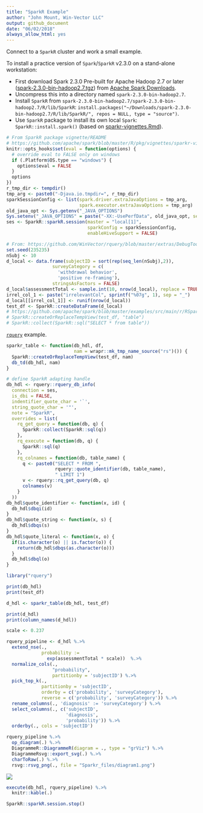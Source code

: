 ```yaml
---
title: "SparkR Example"
author: "John Mount, Win-Vector LLC"
output: github_document
date: "06/02/2018"
always_allow_html: yes
---
```


Connect to a `SparkR` cluster and work a small example.

To install a practice version of `Spark`/`SparkR` v2.3.0 on a stand-alone workstation:

  * First download Spark 2.3.0 Pre-built for Apache Hadoop 2.7 or later ([spark-2.3.0-bin-hadoop2.7.tgz](https://www.apache.org/dyn/closer.lua/spark/spark-2.3.0/spark-2.3.0-bin-hadoop2.7.tgz)) from [Apache Spark Downloads](https://spark.apache.org/downloads.html).
  * Uncompress this into a directory named `spark-2.3.0-bin-hadoop2.7`.
  * Install `SparkR` from `spark-2.3.0-bin-hadoop2.7/spark-2.3.0-bin-hadoop2.7/R/lib/SparkR`: `install.packages("~/Downloads/spark-2.3.0-bin-hadoop2.7/R/lib/SparkR/", repos = NULL, type = "source")`.
  * Use `SparkR` package to install its own local `Spark`: `SparkR::install.spark()` (based on [sparkr-vignettes.Rmd](https://github.com/apache/spark/blob/master/R/pkg/vignettes/sparkr-vignettes.Rmd)).




```r
# From SparkR package vignette/README
# https://github.com/apache/spark/blob/master/R/pkg/vignettes/sparkr-vignettes.Rmd
knitr::opts_hooks$set(eval = function(options) {
  # override eval to FALSE only on windows
  if (.Platform$OS.type == "windows") {
    options$eval = FALSE
  }
  options
})
r_tmp_dir <- tempdir()
tmp_arg <- paste0("-Djava.io.tmpdir=", r_tmp_dir)
sparkSessionConfig <- list(spark.driver.extraJavaOptions = tmp_arg,
                           spark.executor.extraJavaOptions = tmp_arg)
old_java_opt <- Sys.getenv("_JAVA_OPTIONS")
Sys.setenv("_JAVA_OPTIONS" = paste("-XX:-UsePerfData", old_java_opt, sep = " "))
ses <- SparkR::sparkR.session(master = "local[1]", 
                              sparkConfig = sparkSessionConfig, 
                              enableHiveSupport = FALSE)
```


```r
# From: https://github.com/WinVector/rquery/blob/master/extras/DebugToolsForBigData.md
set.seed(235235)
nSubj <- 10
d_local <- data.frame(subjectID = sort(rep(seq_len(nSubj),2)),
                 surveyCategory = c(
                   'withdrawal behavior',
                   'positive re-framing'),
                 stringsAsFactors = FALSE)
d_local$assessmentTotal <- sample.int(10, nrow(d_local), replace = TRUE)
irrel_col_1 <- paste("irrelevantCol", sprintf("%07g", 1), sep = "_")
d_local[[irrel_col_1]] <- runif(nrow(d_local))
test_df <- SparkR::createDataFrame(d_local)
# https://github.com/apache/spark/blob/master/examples/src/main/r/RSparkSQLExample.R
# SparkR::createOrReplaceTempView(test_df, "table")
# SparkR::collect(SparkR::sql("SELECT * from table"))
```

[`rquery`](https://winvector.github.io/rquery/) example.

```r


sparkr_table <- function(db_hdl, df, 
                         nam = wrapr::mk_tmp_name_source("rs")()) {
  SparkR::createOrReplaceTempView(test_df, nam)
  db_td(db_hdl, nam)
}

# define SparkR adapting handle
db_hdl <- rquery::rquery_db_info(
  connection = ses,
  is_dbi = FALSE,
  indentifier_quote_char = '`',
  string_quote_char = '"',
  note = "SparkR",
  overrides = list(
    rq_get_query = function(db, q) {
      SparkR::collect(SparkR::sql(q))
    },
    rq_execute = function(db, q) {
      SparkR::sql(q)
    },
    rq_colnames = function(db, table_name) {
      q <- paste0("SELECT * FROM ",
                  rquery::quote_identifier(db, table_name),
                  " LIMIT 1")
      v <- rquery::rq_get_query(db, q)
      colnames(v)
    }
  ))
db_hdl$quote_identifier <- function(x, id) {
  db_hdl$dbqi(id)
}
db_hdl$quote_string <- function(x, s) {
  db_hdl$dbqs(s)
}
db_hdl$quote_literal <- function(x, o) {
  if(is.character(o) || is.factor(o)) {
    return(db_hdl$dbqs(as.character(o)))
  }
  db_hdl$dbql(o)
}
```

```r
library("rquery")

print(db_hdl)
print(test_df)

d_hdl <- sparkr_table(db_hdl, test_df)

print(d_hdl)
print(column_names(d_hdl))

scale <- 0.237

rquery_pipeline <- d_hdl %.>%
  extend_nse(.,
             probability :=
               exp(assessmentTotal * scale))  %.>% 
  normalize_cols(.,
                 "probability",
                 partitionby = 'subjectID') %.>%
  pick_top_k(.,
             partitionby = 'subjectID',
             orderby = c('probability', 'surveyCategory'),
             reverse = c('probability', 'surveyCategory')) %.>% 
  rename_columns(., 'diagnosis' := 'surveyCategory') %.>%
  select_columns(., c('subjectID', 
                      'diagnosis', 
                      'probability')) %.>%
  orderby(., cols = 'subjectID')
```


```r
rquery_pipeline %.>%
  op_diagram(.) %.>% 
  DiagrammeR::DiagrammeR(diagram = ., type = "grViz") %.>% 
  DiagrammeRsvg::export_svg(.) %.>% 
  charToRaw(.) %.>%
  rsvg::rsvg_png(., file = "Sparkr_files/diagram1.png")
```

![](Sparkr_files/diagram1.png)

```r
execute(db_hdl, rquery_pipeline) %.>%
  knitr::kable(.)
```


```r
SparkR::sparkR.session.stop()
```
